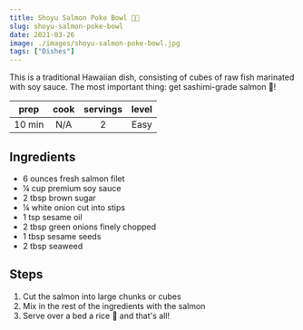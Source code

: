 ```yaml
---
title: Shoyu Salmon Poke Bowl 🌸🐠
slug: shoyu-salmon-poke-bowl
date: 2021-03-26
image: ./images/shoyu-salmon-poke-bowl.jpg
tags: ["Dishes"]
---
```


<StyledParagraph>This is a traditional Hawaiian dish, consisting of cubes of raw fish marinated with soy sauce. The most important thing: get sashimi-grade salmon 🍣!</StyledParagraph>

| prep | cook | servings | level |
| :--: | :--: | :------: | :---: |
| 10 min | N/A |  2  | Easy  |

## Ingredients

- <ListItem>6 ounces fresh salmon filet</ListItem>
- <ListItem>¼ cup premium soy sauce</ListItem>
- <ListItem>2 tbsp brown sugar</ListItem>
- <ListItem>¼ white onion cut into stips</ListItem>
- <ListItem>1 tsp sesame oil</ListItem>
- <ListItem>2 tbsp green onions finely chopped</ListItem>
- <ListItem>1 tbsp sesame seeds</ListItem>
- <ListItem>2 tbsp seaweed</ListItem>

## Steps

1. Cut the salmon into large chunks or cubes
2. Mix in the rest of the ingredients with the salmon  
3. Serve over a bed a rice 🍚 and that's all! 
